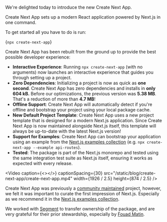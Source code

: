 


We're delighted today to introduce the new Create Next App.

Create Next App sets up a modern React application powered by Next.js in one command.

To get started all you have to do is run:

<TerminalInput prefix>{`npx create-next-app`}</TerminalInput>

Create Next App has been rebuilt from the ground up to provide the best possible developer experience:

- **Interactive Experience**: Running `npx create-next-app` (with no arguments) now launches an interactive experience that guides you through setting up a project.
- **Zero Dependencies**: Initializing a project is now as quick as **one second**. Create Next App has zero dependencies and installs in **only 604 kB.** Before our optimizations, the previous version was **5.38 MB**. That's a reduction of more than **4.7 MB**!
- **Offline Support**: Create Next App will automatically detect if you're offline and bootstrap your project using your local package cache.
- **New Default Project Template**: Create Next App uses a new project template that is designed for a modern Next.js application. Since Create Next App is now maintained alongside Next.js itself, this template will always be up-to-date with the latest Next.js version!
- **Support for Examples**: Create Next App can bootstrap your application using an example from the [Next.js examples collection](https://github.com/zeit/next.js/tree/canary/examples) (e.g. `npx create-next-app --example api-routes`).
- **Tested**: The package is part of the Next.js monorepo and tested using the same integration test suite as Next.js itself, ensuring it works as expected with every release.

<Video
  caption={<></>}
  captionSpacing={30}
  src="/static/blog/create-next-app/create-next-app.mp4"
  width={1926 / 2.5}
  height={874 / 2.5}
/>

Create Next App was previously a [community maintained](https://open.segment.com/create-next-app/) project, however, we felt it was important to curate the first impression of Next.js. Especially as we recommend it in the [Next.js examples collection](https://github.com/zeit/next.js/tree/canary/examples).

We worked with [Segment](https://segment.com/) to transfer ownership of the package, and are very grateful for their prior stewardship, especially by [Fouad Matin](https://twitter.com/fouadmatin).
